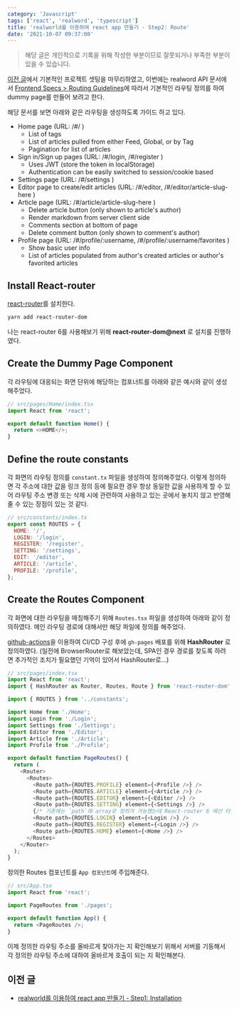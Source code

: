 ```yaml
---
category: 'Javascript'
tags: ['react', 'realword', 'typescript']
title: 'realworld를 이용하여 react app 만들기 - Step2: Route'
date: '2021-10-07 09:37:00'
---
```


> 해당 글은 개인적으로 기록을 위해 작성한 부분이므로 잘못되거나 부족한 부분이 있을 수 있습니다.

[이전 글](/devLogs/javascript/react/realword/20210631-react-app-with-realword)에서 기본적인 프로젝트 셋팅을 마무리하였고,
이번에는 realword API 문서에서 [Frontend Specs > Routing Guidelines](https://gothinkster.github.io/realworld/docs/specs/frontend-specs/routing)에 따라서 기본적인 라우팅 정의를 하여 dummy page를 만들어 보려고 한다.

해당 문서를 보면 아래와 같은 라우팅을 생성하도록 가이드 하고 있다.

- Home page (URL: /#/ )
  - List of tags
  - List of articles pulled from either Feed, Global, or by Tag
  - Pagination for list of articles
- Sign in/Sign up pages (URL: /#/login, /#/register )
  - Uses JWT (store the token in localStorage)
  - Authentication can be easily switched to session/cookie based
- Settings page (URL: /#/settings )
- Editor page to create/edit articles (URL: /#/editor, /#/editor/article-slug-here )
- Article page (URL: /#/article/article-slug-here )
  - Delete article button (only shown to article's author)
  - Render markdown from server client side
  - Comments section at bottom of page
  - Delete comment button (only shown to comment's author)
- Profile page (URL: /#/profile/:username, /#/profile/:username/favorites )
  - Show basic user info
  - List of articles populated from author's created articles or author's favorited articles

## Install React-router

[react-router](https://reactrouter.com/web/guides/quick-start)를 설치한다.

```bash
yarn add react-router-dom
```

나는 react-router 6를 사용해보기 위해 **react-router-dom@next** 로 설치를 진행하였다.

## Create the Dummy Page Component

각 라우팅에 대응되는 화면 단위에 해당하는 컴포너트를 아래와 같은 예시와 같이 생성해주었다.

```javascript
// src/pages/Home/index.tsx
import React from 'react';

export default function Home() {
  return <>HOME</>;
}
```

## Define the route constants

각 화면의 라우팅 정의를 `constant.tx` 파일을 생성하여 정의해주었다.
이렇게 정의하면 각 주소에 대한 값을 링크 정의 등에 필요한 경우 항상 동일한 값을 사용하게 할 수 있어 라우팅 주소 변경 또는 삭제 시에 관련하여 사용하고 있는 곳에서 놓치지 않고 반영해줄 수 있는 장점이 있는 것 같다.

```javascript
// src/constants/index.tx
export const ROUTES = {
  HOME: '/',
  LOGIN: '/login',
  REGISTER: '/register',
  SETTING: '/settings',
  EDIT: '/editor',
  ARTICLE: '/article',
  PROFILE: '/profile',
};
```

## Create the Routes Component

각 화면에 대한 라우팅을 매칭해주기 위해 `Routes.tsx` 파일을 생성하여 아래와 같이 정의하였다.
메인 라우팅 경로에 대해서만 해당 파일에 정의를 해주었다.

[github-actions](https://docs.github.com/en/actions)을 이용하여 CI/CD 구성 후에 `gh-pages` 배포를 위해 **HashRouter** 로 정의하였다.
(일전에 BrowserRouter로 해보았는데, SPA인 경우 경로를 찾도록 하려면 추가적인 조치가 필요했던 기억이 있어서 HashRouter로...)

```javascript
// src/pages/index.tsx
import React from 'react';
import { HashRouter as Router, Routes, Route } from 'react-router-dom';

import { ROUTES } from '../constants';

import Home from './Home';
import Login from './Login';
import Settings from './Settings';
import Editor from './Editor';
import Article from './Article';
import Profile from './Profile';

export default function PageRoutes() {
  return (
    <Router>
      <Routes>
        <Route path={ROUTES.PROFILE} element={<Profile />} />
        <Route path={ROUTES.ARTICLE} element={<Article />} />
        <Route path={ROUTES.EDITOR} element={<Editor />} />
        <Route path={ROUTES.SETTING} element={<Settings />} />
        {/* 기존에는 `path`에 array로 정의가 가능했는데 React-router 6 에선 타입 에러가 발생한다. ㅠㅠ */}
        <Route path={ROUTES.LOGIN} element={<Login />} />
        <Route path={ROUTES.REGISTER} element={<Login />} />
        <Route path={ROUTES.HOME} element={<Home />} />
      </Routes>
    </Router>
  );
}
```

정의한 Routes 컴포넌트를 `App 컴포넌트`에 주입해준다.

```javascript
// src/App.tsx
import React from 'react';

import PageRoutes from './pages';

export default function App() {
  return <PageRoutes />;
}
```

이제 정의한 라우팅 주소를 올바르게 찾아가는 지 확인해보기 위해서 서버를 기동해서 각 정의한 라우팅 주소에 대하여 올바르게 호출이 되는 지 확인해본다.

## 이전 글

- [realworld를 이용하여 react app 만들기 - Step1: Installation](/devLogs/javascript/react/realword/20210631-react-app-with-realword)
